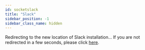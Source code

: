 ```yaml
---
id: socketslack
title: "Slack"
sidebar_position: -1
sidebar_class_name: hidden
---
```


Redirecting to the new location of Slack installation... If you are not redirected in a few seconds, please click [here](./slack/index.md).


<RelativeRedirect to="slack" />
